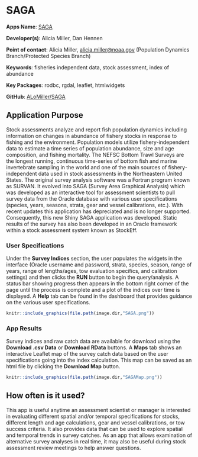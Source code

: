 # SAGA

**Apps Name**: [SAGA](http://shiny1.nefsc.noaa.gov:3838/amiller/SAGAbeta/)

**Developer(s)**: Alicia Miller, Dan Hennen
  
**Point of contact**: Alicia Miller, <alicia.miller@noaa.gov> (Population Dynamics Branch/Protected Species Branch)
  
**Keywords**: fisheries independent data, stock assessment, index of abundance

**Key Packages**: rodbc, rgdal, leaflet, htmlwidgets

**GitHub**: [ALoMiller/SAGA](https://github.com/ALoMiller/SAGA)

## Application Purpose

Stock assessments analyze and report fish population dynamics including information on changes in abundance of fishery stocks in response to fishing and the environment. Population models utilize fishery-independent data to estimate a time series of population abundance, size and age composition, and fishing mortality. The NEFSC Bottom Trawl Surveys are the longest running, continuous time-series of bottom fish and marine invertebrate sampling in the world and one of the main sources of fishery-independent data used in stock assessments in the Northeastern United States. The original survey analysis software was a Fortran program known as SURVAN. It evolved into SAGA (Survey Area Graphical Analysis) which was developed as an interactive tool for assessment scientists to pull survey data from the Oracle database with various user specifications (species, years, seasons, strata, gear and vessel calibrations, etc.). With recent updates this application has depreciated and is no longer supported. Consequently, this new Shiny SAGA application was developed. Static results of the survey has also been developed in an Oracle framework within a stock assessment system known as StockEff.

### User Specifications

Under the **Survey Indices** section, the user populates the widgets in the interface (Oracle username and password, strata, species, season, range of years, range of lengths/ages, tow evaluation specifics, and calibration settings) and then clicks the **RUN** button to begin the query/analysis. A status bar showing progress then appears in the bottom right corner of the page until the process is complete and a plot of the indices over time is displayed. A **Help** tab can be found in the dashboard that provides guidance on the various user specifications.  

```r
knitr::include_graphics(file.path(image.dir,"SAGA.png"))
```

### App Results

Survey indices and raw catch data are available for download using the **Download .csv Data** or **Download RData** buttons. A **Maps** tab shows an interactive Leaflet map of the survey catch data based on the user specifications going into the index calculation. This map can be saved as an html file by clicking the **Download Map** button.

```r
knitr::include_graphics(file.path(image.dir,"SAGAMap.png"))
```

## How often is it used? 

This app is useful anytime an assessment scientist or manager is interested in evaluating different spatial and/or temporal specifications for stocks, different length and age calculations, gear and vessel calibrations, or tow success criteria. It also provides data that can be used to explore spatial and temporal trends in survey catches. As an app that allows examination of alternative survey analyses in real time, it may also be useful during stock assessment review meetings to help answer questions. 